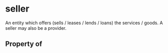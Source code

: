 # seller

An entity which offers (sells / leases / lends / loans) the services / goods.  A seller may also be a provider.

## Property of



